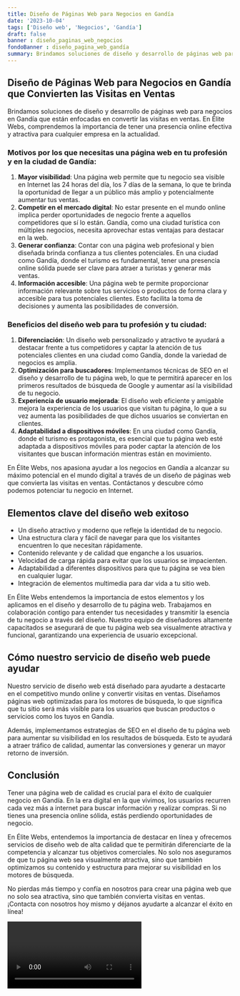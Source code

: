 ```yaml
---
title: Diseño de Páginas Web para Negocios en Gandía
date: '2023-10-04'
tags: ['Diseño web', 'Negocios', 'Gandía']
draft: false
banner : diseño_paginas_web_negocios
fondoBanner : diseño_pagina_web_gandía
summary: Brindamos soluciones de diseño y desarrollo de páginas web para negocios en Gandía que están enfocadas en convertir las visitas en ventas. En Élite Webs, comprendemos la importancia de tener una presencia online efectiva y atractiva para cualquier empresa en la actualidad. 
---
```


## Diseño de Páginas Web para Negocios en Gandía que Convierten las Visitas en Ventas

Brindamos soluciones de diseño y desarrollo de páginas web para negocios en Gandía que están enfocadas en convertir las visitas en ventas. En Élite Webs, comprendemos la importancia de tener una presencia online efectiva y atractiva para cualquier empresa en la actualidad. 

### Motivos por los que necesitas una página web en tu profesión y en la ciudad de Gandía:

1. **Mayor visibilidad**: Una página web permite que tu negocio sea visible en Internet las 24 horas del día, los 7 días de la semana, lo que te brinda la oportunidad de llegar a un público más amplio y potencialmente aumentar tus ventas.
2. **Competir en el mercado digital**: No estar presente en el mundo online implica perder oportunidades de negocio frente a aquellos competidores que sí lo están. Gandía, como una ciudad turística con múltiples negocios, necesita aprovechar estas ventajas para destacar en la web.
3. **Generar confianza**: Contar con una página web profesional y bien diseñada brinda confianza a tus clientes potenciales. En una ciudad como Gandía, donde el turismo es fundamental, tener una presencia online sólida puede ser clave para atraer a turistas y generar más ventas.
4. **Información accesible**: Una página web te permite proporcionar información relevante sobre tus servicios o productos de forma clara y accesible para tus potenciales clientes. Esto facilita la toma de decisiones y aumenta las posibilidades de conversión.

### Beneficios del diseño web para tu profesión y tu ciudad:

1. **Diferenciación**: Un diseño web personalizado y atractivo te ayudará a destacar frente a tus competidores y captar la atención de tus potenciales clientes en una ciudad como Gandía, donde la variedad de negocios es amplia.
2. **Optimización para buscadores**: Implementamos técnicas de SEO en el diseño y desarrollo de tu página web, lo que te permitirá aparecer en los primeros resultados de búsqueda de Google y aumentar así la visibilidad de tu negocio.
3. **Experiencia de usuario mejorada**: El diseño web eficiente y amigable mejora la experiencia de los usuarios que visitan tu página, lo que a su vez aumenta las posibilidades de que dichos usuarios se conviertan en clientes.
4. **Adaptabilidad a dispositivos móviles**: En una ciudad como Gandía, donde el turismo es protagonista, es esencial que tu página web esté adaptada a dispositivos móviles para poder captar la atención de los visitantes que buscan información mientras están en movimiento.

En Élite Webs, nos apasiona ayudar a los negocios en Gandía a alcanzar su máximo potencial en el mundo digital a través de un diseño de páginas web que convierta las visitas en ventas. Contáctanos y descubre cómo podemos potenciar tu negocio en Internet.

<GifSeo />

<Cta />

## Elementos clave del diseño web exitoso

- Un diseño atractivo y moderno que refleje la identidad de tu negocio.
- Una estructura clara y fácil de navegar para que los visitantes encuentren lo que necesitan rápidamente.
- Contenido relevante y de calidad que enganche a los usuarios.
- Velocidad de carga rápida para evitar que los usuarios se impacienten.
- Adaptabilidad a diferentes dispositivos para que tu página se vea bien en cualquier lugar.
- Integración de elementos multimedia para dar vida a tu sitio web.

En Élite Webs entendemos la importancia de estos elementos y los aplicamos en el diseño y desarrollo de tu página web. Trabajamos en colaboración contigo para entender tus necesidades y transmitir la esencia de tu negocio a través del diseño. Nuestro equipo de diseñadores altamente capacitados se asegurará de que tu página web sea visualmente atractiva y funcional, garantizando una experiencia de usuario excepcional.

## Cómo nuestro servicio de diseño web puede ayudar

Nuestro servicio de diseño web está diseñado para ayudarte a destacarte en el competitivo mundo online y convertir visitas en ventas. Diseñamos páginas web optimizadas para los motores de búsqueda, lo que significa que tu sitio será más visible para los usuarios que buscan productos o servicios como los tuyos en Gandía.

Además, implementamos estrategias de SEO en el diseño de tu página web para aumentar su visibilidad en los resultados de búsqueda. Esto te ayudará a atraer tráfico de calidad, aumentar las conversiones y generar un mayor retorno de inversión.

## Conclusión

Tener una página web de calidad es crucial para el éxito de cualquier negocio en Gandía. En la era digital en la que vivimos, los usuarios recurren cada vez más a internet para buscar información y realizar compras. Si no tienes una presencia online sólida, estás perdiendo oportunidades de negocio.

En Élite Webs, entendemos la importancia de destacar en línea y ofrecemos servicios de diseño web de alta calidad que te permitirán diferenciarte de la competencia y alcanzar tus objetivos comerciales. No solo nos aseguramos de que tu página web sea visualmente atractiva, sino que también optimizamos su contenido y estructura para mejorar su visibilidad en los motores de búsqueda.

No pierdas más tiempo y confía en nosotros para crear una página web que no solo sea atractiva, sino que también convierta visitas en ventas. ¡Contacta con nosotros hoy mismo y déjanos ayudarte a alcanzar el éxito en línea!

<Video />

<CtaBot job='Negocios' city='Gandía'/>

<Gmaps query='Gandía+españa+maps' />